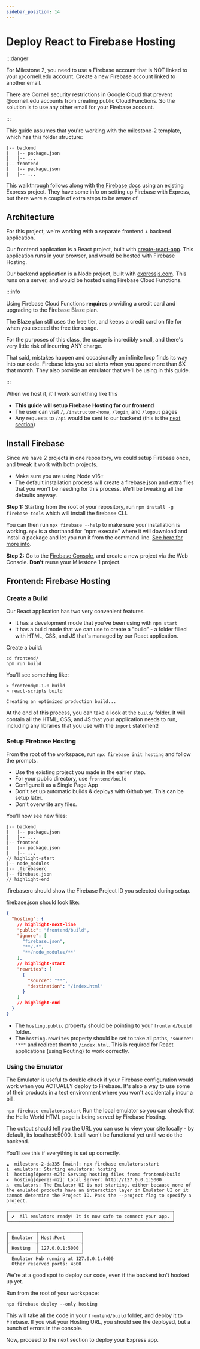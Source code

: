```yaml
---
sidebar_position: 14
---
```


# Deploy React to Firebase Hosting

:::danger

For Milestone 2, you need to use a Firebase account that is NOT linked to your @cornell.edu account. Create a new Firebase account linked to another email.

There are Cornell security restrictions in Google Cloud that prevent @cornell.edu accounts from creating public Cloud Functions. So the solution is to use any other email for your Firebase account.

:::

This guide assumes that you're working with the milestone-2 template, which has this folder structure:

```
|-- backend
|   |-- package.json
|   |-- ...
|-- frontend
|   |-- package.json
|   |-- ...
```

This walkthrough follows along with [the Firebase docs](https://firebase.google.com/docs/hosting/functions) using an existing Express project. They have some info on setting up Firebase with Express, but there were a couple of extra steps to be aware of.

## Architecture

For this project, we're working with a separate frontend + backend application.

Our frontend application is a React project, built with [create-react-app](https://create-react-app.dev/). This application runs in your browser, and would be hosted with Firebase Hosting.

Our backend application is a Node project, built with [expressjs.com](https://expressjs.com/). This runs on a server, and would be hosted using Firebase Cloud Functions.

:::info

Using Firebase Cloud Functions __requires__ providing a credit card and upgrading to the Firebase Blaze plan.

The Blaze plan still uses the free tier, and keeps a credit card on file for when you exceed the free tier usage.

For the purposes of this class, the usage is incredibly small, and there's very little risk of incurring ANY charge.

That said, mistakes happen and occasionally an infinite loop finds its way into our code. Firebase lets you set alerts when you spend more than $X that month. They also provide an emulator that we'll be using in this guide.

:::

When we host it, it'll work something like this

<AppMermaid />

* __This guide will setup Firebase Hosting for our frontend__
* The user can visit `/`, `/instructor-home`, `/login`, and `/logout` pages
* Any requests to `/api` would be sent to our backend (this is the [next section](./deploy-express-to-firebase.mdx))


## Install Firebase

Since we have 2 projects in one repository, we could setup Firebase once, and tweak it work with both projects.

* Make sure you are using Node v16+
* The default installation process will create a firebase.json and extra files that you won't be needing for this process. We'll be tweaking all the defaults anyway.

__Step 1:__ Starting from the root of your repository, run `npm install -g firebase-tools` which will install the firebase CLI.

You can then run `npx firebase --help` to make sure your installation is working. `npx` is a shorthand for “npm execute” where it will download and install a package and let you run it from the command line. [See here for more info](https://www.freecodecamp.org/news/npm-vs-npx-whats-the-difference/).

__Step 2:__ Go to the [Firebase Console](https://console.firebase.google.com/u/0/), and create a new project via the Web Console. __Don't__ reuse your Milestone 1 project.


## Frontend: Firebase Hosting

### Create a Build

Our React application has two very convenient features.
* It has a development mode that you've been using with `npm start`
* It has a build mode that we can use to create a "build" - a folder filled with HTML, CSS, and JS that's managed by our React application.

Create a build:
```console
cd frontend/
npm run build
```

You'll see something like:
```
> frontend@0.1.0 build
> react-scripts build

Creating an optimized production build...
```

At the end of this process, you can take a look at the `build/` folder. It will contain all the HTML, CSS, and JS that your application needs to run, including any libraries that you use with the `import` statement!

### Setup Firebase Hosting

From the root of the workspace, run `npx firebase init hosting` and follow the prompts.

* Use the existing project you made in the earlier step.
* For your public directory, use `frontend/build`
* Configure it as a Single Page App
* Don't set up automatic builds & deploys with Github yet. This can be setup later.
* Don't overwrite any files.

You'll now see new files:

```plain
|-- backend
|   |-- package.json
|   |-- ...
|-- frontend
|   |-- package.json
|   |-- ...
// highlight-start
|-- node_modules
|-- .firebaserc
|-- firebase.json
// highlight-end
```
.firebaserc should show the Firebase Project ID you selected during setup.

firebase.json should look like:
```json
{
  "hosting": {
    // highlight-next-line
    "public": "frontend/build",
    "ignore": [
      "firebase.json",
      "**/.*",
      "**/node_modules/**"
    ],
    // highlight-start
    "rewrites": [
      {
        "source": "**",
        "destination": "/index.html"
      }
    ]
    // highlight-end
  }
}
```

* The `hosting.public` property should be pointing to your `frontend/build` folder.
* The `hosting.rewrites` property should be set to take all paths, `"source": "**"` and redirect them to `/index.html`. This is required for React applications (using Routing) to work correctly.

### Using the Emulator

The Emulator is useful to double check if your Firebase configuration would work when you ACTUALLY deploy to Firebase. It's also a way to use some of their products in a test environment where you won't accidentally incur a bill.

`npx firebase emulators:start` Run the local emulator so you can check that the Hello World HTML page is being served by Firebase Hosting.

The output should tell you the URL you can use to view your site locally - by default, its localhost:5000. It still won't be functional yet until we do the backend.

You’ll see this if everything is set up correctly.

```console
☁  milestone-2-da335 [main]: npx firebase emulators:start
i  emulators: Starting emulators: hosting
i  hosting[dperez-m2]: Serving hosting files from: frontend/build
✔  hosting[dperez-m2]: Local server: http://127.0.0.1:5000
⚠  emulators: The Emulator UI is not starting, either because none of the emulated products have an interaction layer in Emulator UI or it cannot determine the Project ID. Pass the --project flag to specify a project.

┌─────────────────────────────────────────────────────────────┐
│ ✔  All emulators ready! It is now safe to connect your app. │
└─────────────────────────────────────────────────────────────┘

┌──────────┬────────────────┐
│ Emulator │ Host:Port      │
├──────────┼────────────────┤
│ Hosting  │ 127.0.0.1:5000 │
└──────────┴────────────────┘
  Emulator Hub running at 127.0.0.1:4400
  Other reserved ports: 4500
```

We're at a good spot to deploy our code, even if the backend isn't hooked up yet.

Run from the root of your workspace:
```
npx firebase deploy --only hosting
```
This will take all the code in your `frontend/build` folder, and deploy it to Firebase. If you visit your Hosting URL, you should see the deployed, but a bunch of errors in the console.

Now, proceed to the next section to deploy your Express app.